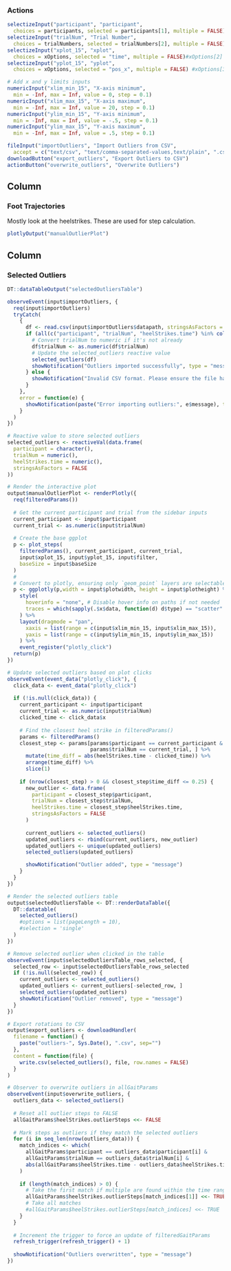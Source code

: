 ### Actions

```r
selectizeInput("participant", "participant",
  choices = participants, selected = participants[1], multiple = FALSE)
selectizeInput("trialNum", "Trial Number",
  choices = trialNumbers, selected = trialNumbers[2], multiple = FALSE) # set to trial 2 so that if practice is filtered out, it still plots
selectizeInput("xplot_15", "xplot",
  choices = xOptions, selected = "time", multiple = FALSE)#xOptions[2]
selectizeInput("yplot_15", "yplot",
  choices = xOptions, selected = "pos_x", multiple = FALSE) #xOptions[3]

# Add x and y limits inputs
numericInput("xlim_min_15", "X-axis minimum",
  min = -Inf, max = Inf, value = 0, step = 0.1)
numericInput("xlim_max_15", "X-axis maximum",
  min = -Inf, max = Inf, value = 20, step = 0.1)
numericInput("ylim_min_15", "Y-axis minimum",
  min = -Inf, max = Inf, value = -.5, step = 0.1)
numericInput("ylim_max_15", "Y-axis maximum",
  min = -Inf, max = Inf, value = .5, step = 0.1)

fileInput("importOutliers", "Import Outliers from CSV",
  accept = c("text/csv", "text/comma-separated-values,text/plain", ".csv"))
downloadButton("export_outliers", "Export Outliers to CSV")
actionButton("overwrite_outliers", "Overwrite Outliers")
```

Column
--------------------------------------------
### Foot Trajectories {data-width=650 data-height=1500}
Mostly look at the heelstrikes. These are used for step calculation.
```r
plotlyOutput("manualOutlierPlot")
```

Column
--------------------------------------------
### Selected Outliers  {data-width=350 data-height=1500}

```r
DT::dataTableOutput("selectedOutliersTable")
```

```r
observeEvent(input$importOutliers, {
  req(input$importOutliers)
  tryCatch(
    {
      df <- read.csv(input$importOutliers$datapath, stringsAsFactors = FALSE)
      if (all(c("participant", "trialNum", "heelStrikes.time") %in% colnames(df))) {
        # Convert trialNum to numeric if it's not already
        df$trialNum <- as.numeric(df$trialNum)
        # Update the selected_outliers reactive value
        selected_outliers(df)
        showNotification("Outliers imported successfully", type = "message")
      } else {
        showNotification("Invalid CSV format. Please ensure the file has 'participant', 'trialNum', and 'heelStrikes.time' columns.", type = "error")
      }
    },
    error = function(e) {
      showNotification(paste("Error importing outliers:", e$message), type = "error")
    }
  )
})

# Reactive value to store selected outliers
selected_outliers <- reactiveVal(data.frame(
  participant = character(),
  trialNum = numeric(),
  heelStrikes.time = numeric(),
  stringsAsFactors = FALSE
))

# Render the interactive plot
output$manualOutlierPlot <- renderPlotly({
  req(filteredParams())
  
  # Get the current participant and trial from the sidebar inputs
  current_participant <- input$participant
  current_trial <- as.numeric(input$trialNum)
  
  # Create the base ggplot
  p <- plot_steps(
    filteredParams(), current_participant, current_trial,
    input$xplot_15, input$yplot_15, input$filter, 
    baseSize = input$baseSize
  )
  # 
  # Convert to plotly, ensuring only `geom_point` layers are selectable
  p <- ggplotly(p,width = input$plotwidth, height = input$plotheight) %>%
    style(
      hoverinfo = "none", # Disable hover info on paths if not needed
      traces = which(sapply(.$x$data, function(d) d$type) == "scatter" & sapply(.$x$data, function(d) d$mode) == "lines")
    ) %>%
    layout(dragmode = "pan",
      xaxis = list(range = c(input$xlim_min_15, input$xlim_max_15)),
      yaxis = list(range = c(input$ylim_min_15, input$ylim_max_15))
    ) %>%
    event_register("plotly_click")
  return(p)
})

# Update selected outliers based on plot clicks
observeEvent(event_data("plotly_click"), {
  click_data <- event_data("plotly_click")
  
  if (!is.null(click_data)) {
    current_participant <- input$participant
    current_trial <- as.numeric(input$trialNum)
    clicked_time <- click_data$x
    
    # Find the closest heel strike in filteredParams()
    params <- filteredParams()
    closest_step <- params[params$participant == current_participant &
                           params$trialNum == current_trial, ] %>%
      mutate(time_diff = abs(heelStrikes.time - clicked_time)) %>%
      arrange(time_diff) %>%
      slice(1)
    
    if (nrow(closest_step) > 0 && closest_step$time_diff <= 0.25) {
      new_outlier <- data.frame(
        participant = closest_step$participant,
        trialNum = closest_step$trialNum,
        heelStrikes.time = closest_step$heelStrikes.time,
        stringsAsFactors = FALSE
      )
      
      current_outliers <- selected_outliers()
      updated_outliers <- rbind(current_outliers, new_outlier)
      updated_outliers <- unique(updated_outliers)
      selected_outliers(updated_outliers)

      showNotification("Outlier added", type = "message")
    }
  }
})

# Render the selected outliers table
output$selectedOutliersTable <- DT::renderDataTable({
  DT::datatable(
    selected_outliers()
    #options = list(pageLength = 10),
    #selection = 'single'
  )
})

# Remove selected outlier when clicked in the table
observeEvent(input$selectedOutliersTable_rows_selected, {
  selected_row <- input$selectedOutliersTable_rows_selected
  if (!is.null(selected_row)) {
    current_outliers <- selected_outliers()
    updated_outliers <- current_outliers[-selected_row, ]
    selected_outliers(updated_outliers)
    showNotification("Outlier removed", type = "message")
  }
})

# Export rotations to CSV
output$export_outliers <- downloadHandler(
  filename = function() {
    paste("outliers-", Sys.Date(), ".csv", sep="")
  },
  content = function(file) {
    write.csv(selected_outliers(), file, row.names = FALSE)
  }
)

# Observer to overwrite outliers in allGaitParams
observeEvent(input$overwrite_outliers, {
  outliers_data <- selected_outliers()
  
  # Reset all outlier steps to FALSE
  allGaitParams$heelStrikes.outlierSteps <<- FALSE
  
  # Mark steps as outliers if they match the selected outliers
  for (i in seq_len(nrow(outliers_data))) {
    match_indices <- which(
      allGaitParams$participant == outliers_data$participant[i] &
      allGaitParams$trialNum == outliers_data$trialNum[i] &
      abs(allGaitParams$heelStrikes.time - outliers_data$heelStrikes.time[i]) <= 0.01
    )
    
    if (length(match_indices) > 0) {
      # Take the first match if multiple are found within the time range
      allGaitParams$heelStrikes.outlierSteps[match_indices[1]] <<- TRUE
      # Take all matches
      #allGaitParams$heelStrikes.outlierSteps[match_indices] <<- TRUE
    }
  }
  
  # Increment the trigger to force an update of filteredGaitParams
  refresh_trigger(refresh_trigger() + 1)
  
  showNotification("Outliers overwritten", type = "message")
})
```